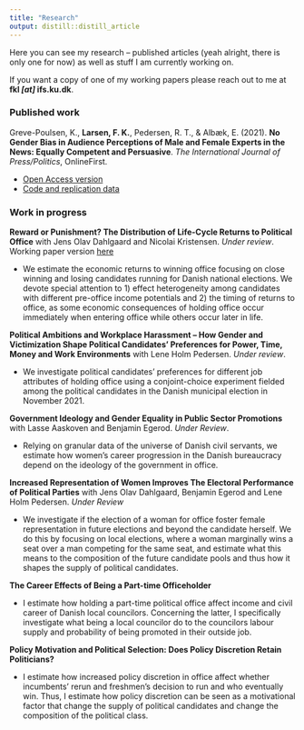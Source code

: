 ```yaml
---
title: "Research"
output: distill::distill_article
---
```



Here you can see my research -- published articles (yeah alright, there is only one for now) as well as stuff I am currently working on.

If you want a copy of one of my working papers please reach out to me at **fkl *[at]* ifs.ku.dk**.



### Published work

Greve-Poulsen, K., **Larsen, F. K.**, Pedersen, R. T., & Albæk, E. (2021). **No Gender Bias in Audience Perceptions of Male and Female Experts in the News: Equally Competent and Persuasive**. *The International Journal of Press/Politics*, OnlineFirst.

* [Open Access version](https://portal.findresearcher.sdu.dk/en/publications/no-gender-bias-in-audience-perceptions-of-male-and-female-experts)
* [Code and replication data](https://t.co/VNDcuQ8Lnz)

<p>

### Work in progress 

__Reward or Punishment? The Distribution of Life-Cycle Returns to Political Office__ with Jens Olav Dahlgaard and Nicolai Kristensen. *Under review*. Working paper version [here](https://www.iza.org/publications/dp/15274/reward-or-punishment-the-distribution-of-life-cycle-returns-to-political-office)


* We estimate the economic returns to winning office focusing on close winning and losing candidates running for Danish national elections. We devote special attention to 1) effect heterogeneity among candidates with different pre-office income potentials and 2) the timing of returns to office, as some economic consequences of holding office occur immediately when entering office while others occur later in life.

<p>

__Political Ambitions and Workplace Harassment -- How Gender and Victimization Shape Political Candidates' Preferences for Power, Time, Money and Work Environments__ with Lene Holm Pedersen. *Under review*.

* We investigate political candidates' preferences for different job attributes of holding office using a conjoint-choice experiment fielded among the political candidates in the Danish municipal election in November 2021.

<p>

__Government Ideology and Gender Equality in Public Sector Promotions__ with Lasse Aaskoven and Benjamin Egerod. *Under Review*.

* Relying on granular data of the universe of Danish civil servants, we estimate how women’s career progression in the Danish bureaucracy depend on the ideology of the government in office.


<p>

__Increased Representation of Women Improves The Electoral Performance of Political Parties__ with Jens Olav Dahlgaard, Benjamin Egerod and Lene Holm Pedersen. *Under Review*

* We investigate if the election of a woman for office foster female representation in future elections and beyond the candidate herself. We do this by focusing on local elections, where a woman marginally wins a seat over a man competing for the same seat, and estimate what this means to the composition of the future candidate pools and thus how it shapes the supply of political candidates.

<p> 

__The Career Effects of Being a Part-time Officeholder__

* I estimate how holding a part-time political office affect income and civil career of Danish local councilors. Concerning the latter, I specifically investigate what being a local councilor do to the councilors labour supply and probability of being promoted in their outside job.

<p>

__Policy Motivation and Political Selection: Does Policy Discretion Retain Politicians?__

* I estimate how increased policy discretion in office affect whether incumbents' rerun and freshmen's decision to run and who eventually win. Thus, I estimate how policy discretion can be seen as a motivational factor that change the supply of political candidates and change the composition of the political class.


